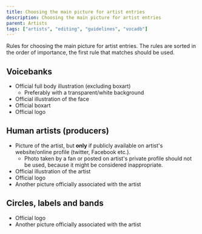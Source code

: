 ---
title: Choosing the main picture for artist entries
description: Choosing the main picture for artist entries
parent: Artists
tags: ["artists", "editing", "guidelines", "vocadb"]
---

Rules for choosing the main picture for artist entries. The rules are sorted in the order of importance, the first rule that matches should be used.

## Voicebanks

* Official full body illustration (excluding boxart)
    * Preferably with a transparent/white background
* Official illustration of the face
* Official boxart
* Official logo

## Human artists (producers)

* Picture of the artist, but **only** if publicly available on artist's website/online profile (twitter, Facebook etc.).
    * Photo taken by a fan or posted on artist's private profile should not be used, 
because it might be considered inappropriate.
* Official illustration of the artist
* Official logo
* Another picture officially associated with the artist

## Circles, labels and bands
* Official logo
* Another picture officially associated with the artist
